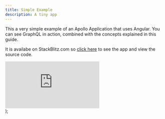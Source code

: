 ```yaml
---
title: Simple Example
description: A tiny app
---
```


This a very simple example of an Apollo Application that uses Angular. You can see GraphQL in action, combined with the concepts explained in this guide.

It is availabe on StackBlitz.com so [click here](https://stackblitz.com/edit/simple-apollo-angular-example) to see the app and view the source code.

  <div style={{backgroundColor: "#fafafa"}}>
    <iframe
      style={{
        width: "100%",
        height: 600,
      }}
      src="https://stackblitz.com/edit/simple-apollo-angular-example?embed=1&file=main.ts"
      frameBorder="0"
      allowFullscren="allowfullscren"
    ></iframe>
  </div>
);

<StackblitzPlayground />
